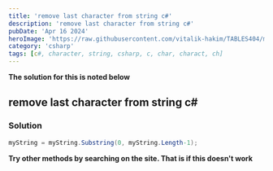 ```yaml
---
title: 'remove last character from string c#'
description: 'remove last character from string c#'
pubDate: 'Apr 16 2024'
heroImage: 'https://raw.githubusercontent.com/vitalik-hakim/TABLES404/main/error_b/c%23.png'
category: 'csharp'
tags: [c#, character, string, csharp, c, char, charact, ch]
---
```


**The solution for this is noted below**

## remove last character from string c#

### Solution

```csharp
myString = myString.Substring(0, myString.Length-1);
```

**Try other methods by searching on the site. That is if this doesn't work**
